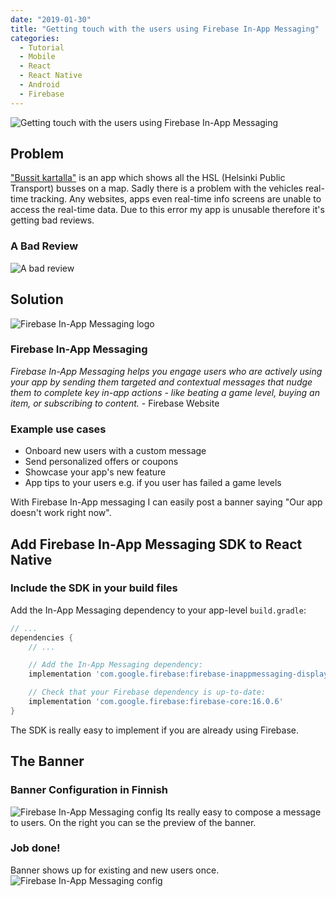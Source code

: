 ```yaml
---
date: "2019-01-30"
title: "Getting touch with the users using Firebase In-App Messaging"
categories:
  - Tutorial
  - Mobile
  - React
  - React Native
  - Android
  - Firebase
---
```

![Getting touch with the users using Firebase In-App Messaging](./firebase-in-app-messages-phones.png)
## Problem
["Bussit kartalla"](https://toukopeltomaa.com/app/Bussit-Kartalla-HSL-Live-bussit/) is an app which shows all the
HSL (Helsinki Public Transport) busses on a map.
Sadly there is a problem with the vehicles real-time tracking.
Any websites, apps even real-time info screens are unable to access the real-time data.
Due to this error my app is unusable therefore it's getting bad reviews.
### A Bad Review
![A bad review](./bad-review.png)
## Solution
![Firebase In-App Messaging logo](./firebase-in-app-messaging.png)
### Firebase In-App Messaging
*Firebase In-App Messaging helps you engage users who are actively using your app by sending them targeted and contextual messages that nudge them to complete key in-app actions - like beating a game level, buying an item, or subscribing to content.* - Firebase Website
### Example use cases
- Onboard new users with a custom message
- Send personalized offers or coupons
- Showcase your app's new feature
- App tips to your users e.g. if you user has failed a game levels 

With Firebase In-App messaging I can easily post a banner saying "Our app doesn't work right now". 
## Add Firebase In-App Messaging SDK to React Native
### Include the SDK in your build files
Add the In-App Messaging dependency to your app-level `build.gradle`:
```groovy
// ...
dependencies {
    // ...

    // Add the In-App Messaging dependency:
    implementation 'com.google.firebase:firebase-inappmessaging-display:17.0.4'

    // Check that your Firebase dependency is up-to-date:
    implementation 'com.google.firebase:firebase-core:16.0.6'
}
```
The SDK is really easy to implement if you are already using Firebase.
## The Banner
### Banner Configuration in Finnish
![Firebase In-App Messaging config](./firebase-in-app-messaging-config.png)
Its really easy to compose a message to users. On the right you can se the preview of the banner.
### Job done!
Banner shows up for existing and new users once.
![Firebase In-App Messaging config](./screenshot-firebase-in-app-messaging.png)
